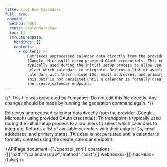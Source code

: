 ```yaml
---
title: List Raw Calendars
full: true
_openapi:
  method: POST
  route: /calendars/raw
  toc: []
  structuredData:
    headings: []
    contents:
      - content: >-
          Retrieves unprocessed calendar data directly from the provider
          (Google, Microsoft) using provided OAuth credentials. This endpoint is
          typically used during the initial setup process to allow users to
          select which calendars to integrate. Returns a list of available
          calendars with their unique IDs, email addresses, and primary status.
          This data is not persisted until a calendar is formally created using
          the create_calendar endpoint.
---
```


{/* This file was generated by Fumadocs. Do not edit this file directly. Any changes should be made by running the generation command again. */}

Retrieves unprocessed calendar data directly from the provider (Google, Microsoft) using provided OAuth credentials. This endpoint is typically used during the initial setup process to allow users to select which calendars to integrate. Returns a list of available calendars with their unique IDs, email addresses, and primary status. This data is not persisted until a calendar is formally created using the create_calendar endpoint.

<APIPage document={"./openapi.json"} operations={[{"path":"/calendars/raw","method":"post"}]} webhooks={[]} hasHead={false} />